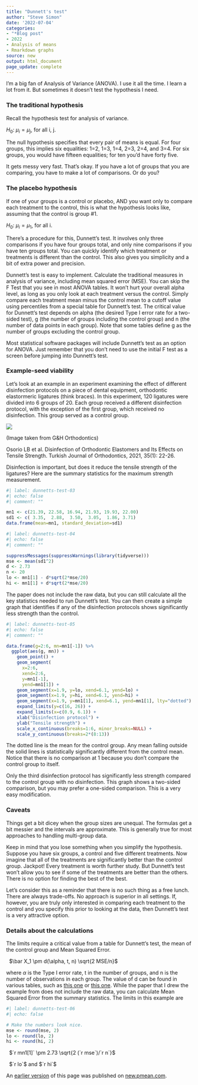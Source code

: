 ```yaml
---
title: "Dunnett's test"
author: "Steve Simon"
date: '2022-07-04'
categories: 
- "*Blog post"
- 2022
- Analysis of means
- Rmarkdown graphs
source: new
output: html_document
page_update: complete
---
```


I'm a big fan of Analysis of Variance (ANOVA). I use it all the time. I learn a lot from it. But sometimes it doesn't test the hypothesis I need.

### The traditional hypothesis

Recall the hypothesis test for analysis of variance.

$H_0:\ \mu_i=\mu_j$, for all i, j.

The null hypothesis specifies that every pair of means is equal. For four groups, this implies six equalities: 1=2, 1=3, 1=4, 2=3, 2=4, and 3=4. For six groups, you would have fifteen equalities; for ten you'd have forty five.

It gets messy very fast. That's okay. If you have a lot of groups that you are comparing, you have to make a lot of comparisons. Or do you?

### The placebo hypothesis

If one of your groups is a control or placebo, AND you want only to compare each treatment to the control, this is  what the hypothesis looks like, assuming that the control is group #1.

$H_0:\ \mu_i=\mu_1$, for all i.

There's a procedure for this, Dunnett's test. It involves only three comparisons if you have four groups total, and only nine comparisons if you have ten groups total. You can quickly identify which treatment or treatments is different than the control. This also gives you simplicity and a bit of extra power and precision.

Dunnett's test is easy to implement. Calculate the traditional measures in analysis of variance, including mean squared error (MSE). You can skip the F Test that you see in most ANOVA tables. It won't hurt your overall alpha level, as long as you only look at each treatment versus the control. Simply compare each treatment mean minus the control mean to a cutoff value using percentiles from a special table for Dunnett's test. The critical value for Dunnett's test depends on alpha (the desired Type I error rate for a two-sided test), g (the number of groups including the control group) and n (the number of data points in each group). Note that some tables define g as the number of groups excluding the control group.

Most statistical software packages will include Dunnett's test as an option for ANOVA. Just remember that you don't need to use the initial F test as a screen before jumping into Dunnett's test.

[bobb1]: https://www.statology.org/dunnetts-table/

[bobb0]: https://www.statology.org/about/

### Example-seed viability

Let's look at an example in an experiment examining the effect of different disinfection protocols on a piece of dental equipment, orthodontic elastormeric ligatures (think braces). In this experiment, 120 ligatures were divided into 6 groups of 20. Each group received a different disinfection protocol, with the exception of the first group, which received no disinfection. This group served as a control group.

![](http://www.pmean.com/new-images/22/dunnetts-test-01.jpg)

(Image taken from G&H Orthodontics)

Osorio LB et al. Disinfection of Orthodontic Elastomers and Its Effects on Tensile Strength. Turkish Journal of Orthodontics, 2021, 35(1): 22-26.

Disinfection is important, but does it reduce the tensile strength of the ligatures? Here are the summary statistics for the maximum strength measurement.

```r
#| label: dunnetts-test-03
#| echo: false
#| comment: ""

mn1 <- c(21.39, 22.58, 16.94, 21.93, 19.93, 22.00)
sd1 <- c( 3.35,  2.88,  3.50,  3.05,  1.86, 3.71)
data.frame(mean=mn1, standard_deviation=sd1)
```



```r
#| label: dunnetts-test-04
#| echo: false
#| comment: ""

suppressMessages(suppressWarnings(library(tidyverse)))
mse <- mean(sd1^2)
d <- 2.73
n <- 20
lo <- mn1[1] - d*sqrt(2*mse/20)
hi <- mn1[1] + d*sqrt(2*mse/20)
```

The paper does not include the raw data, but you can still calculate all the key statistics needed to run Dunnett's test. You can then create a simple graph that identifies if any of the disinfection protocols shows significantly less strength than the control.

```r
#| label: dunnetts-test-05
#| echo: false
#| comment: ""

data.frame(g=2:6, mn=mn1[-1]) %>%
  ggplot(aes(g, mn)) +
    geom_point() +
    geom_segment(
      x=2:6, 
      xend=2:6, 
      y=mn1[-1], 
      yend=mn1[1]) +
    geom_segment(x=1.9, y=lo, xend=6.1, yend=lo) +
    geom_segment(x=1.9, y=hi, xend=6.1, yend=hi) +
    geom_segment(x=1.9, y=mn1[1], xend=6.1, yend=mn1[1], lty="dotted") +
    expand_limits(y=c(16, 26)) +
    expand_limits(x=c(0.9, 6.1)) +
    xlab("Disinfection protocol") +
    ylab("Tensile strength") +
    scale_x_continuous(breaks=1:6, minor_breaks=NULL) +
    scale_y_continuous(breaks=2*(8:13))
```

The dotted line is the mean for the control group. Any mean falling outside the solid lines is statistically significantly different from the control mean. Notice that there is no comparison at 1 because you don't compare the control group to itself.

Only the third disinfection protocol has significantly less strength compared to the control group with no disinfection. This graph shows a two-sided comparison, but you may prefer a one-sided comparison. This is a very easy modification.

### Caveats

Things get a bit dicey when the group sizes are unequal. The formulas get a bit messier and the intervals are approximate. This is generally true for most approaches to handling multi-group data.

Keep in mind that you lose something when you simplify the hypothesis. Suppose you have six groups, a control and five different treatments. Now imagine that all of the treatments are significantly better than the control group. Jackpot! Every treatment is worth further study. But Dunnett's test won't allow you to see if some of the treatments are better than the others. There is no option for finding the best of the best.

Let's consider this as a reminder that there is no such thing as a free lunch. There are always trade-offs. No approach is superior in all settings. If, however, you are truly only interested in comparing each treatment to the control and you specify this prior to looking at the data, then Dunnett's test is a very attractive option.

### Details about the calculations

The limits require a critical value from a table for Dunnett's test, the mean of the control group and Mean Squared Error.

$\ $ $\bar X_1 \pm d(\alpha, t, n) \sqrt{2 MSE/n}$

where $\alpha$ is the Type I error rate, t in the number of groups, and n is the number of observations in each group. The value of d can be found in various tables, such as [this one][bob1] or [this one][win1]. While the paper that I drew the example from does not include the raw data, you can calculate Mean Squared Error from the summary statistics. The limits in this example are

```r
#| label: dunnetts-test-06
#| echo: false

# Make the numbers look nice.
mse <- round(mse, 2)
lo <- round(lo, 2)
hi <- round(hi, 2)
```

$\ $ $`r mn1[1]` \pm 2.73 \sqrt{2 (`r mse`)/`r n`}$

$\ $ $`r lo`$ and $`r hi`$

[bob1]: https://www.statology.org/dunnetts-table/
[win1]: https://users.stat.ufl.edu/~winner/tables/dunnett-2side.pdf

An [earlier version][sim2] of this page was published on [new.pmean.com][sim1].

[sim1]: http://new.pmean.com
[sim2]: http://new.pmean.com/dunnetts-test/
